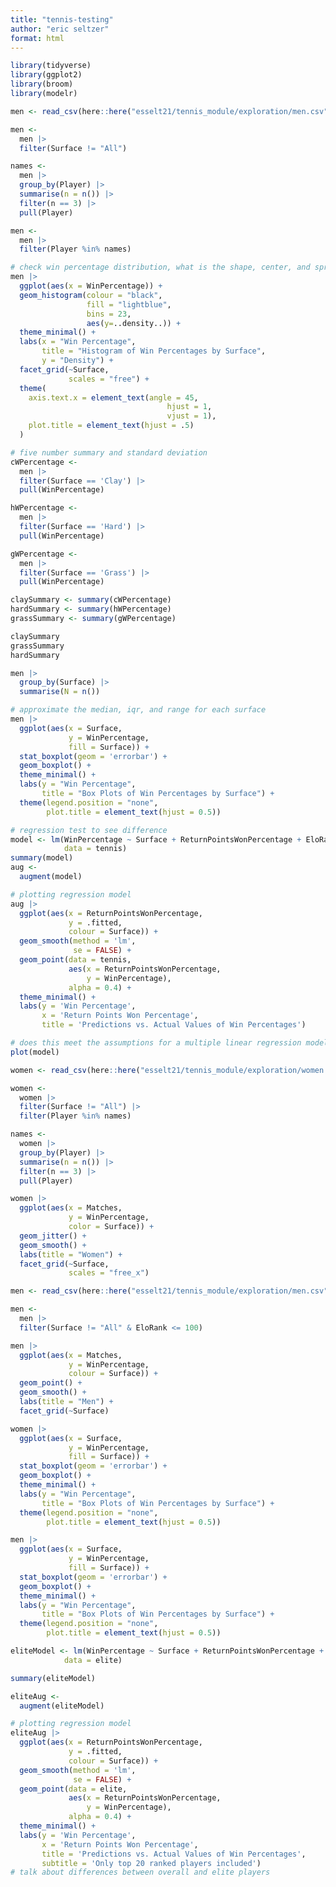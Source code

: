 ```yaml
---
title: "tennis-testing"
author: "eric seltzer"
format: html
---
```


```r
library(tidyverse)
library(ggplot2)
library(broom)
library(modelr)
```

```r
men <- read_csv(here::here("esselt21/tennis_module/exploration/men.csv"))
```

```r
men <-
  men |>
  filter(Surface != "All")

names <-
  men |>
  group_by(Player) |>
  summarise(n = n()) |>
  filter(n == 3) |>
  pull(Player)

men <-
  men |>
  filter(Player %in% names)
```

```r
# check win percentage distribution, what is the shape, center, and spread, is there a a big difference between the three surfaces?
men |>
  ggplot(aes(x = WinPercentage)) +
  geom_histogram(colour = "black",
                 fill = "lightblue",
                 bins = 23,
                 aes(y=..density..)) +
  theme_minimal() +
  labs(x = "Win Percentage",
       title = "Histogram of Win Percentages by Surface",
       y = "Density") +
  facet_grid(~Surface,
             scales = "free") +
  theme(
    axis.text.x = element_text(angle = 45,
                                   hjust = 1,
                                   vjust = 1),
    plot.title = element_text(hjust = .5)
  )
```

```r
# five number summary and standard deviation
cWPercentage <-
  men |>
  filter(Surface == 'Clay') |>
  pull(WinPercentage)

hWPercentage <-
  men |>
  filter(Surface == 'Hard') |>
  pull(WinPercentage)

gWPercentage <-
  men |>
  filter(Surface == 'Grass') |>
  pull(WinPercentage)

claySummary <- summary(cWPercentage)
hardSummary <- summary(hWPercentage)
grassSummary <- summary(gWPercentage)

claySummary
grassSummary
hardSummary
```

```r
men |>
  group_by(Surface) |>
  summarise(N = n())
```

```r
# approximate the median, iqr, and range for each surface
men |>
  ggplot(aes(x = Surface,
             y = WinPercentage,
             fill = Surface)) +
  stat_boxplot(geom = 'errorbar') +
  geom_boxplot() +
  theme_minimal() +
  labs(y = "Win Percentage",
       title = "Box Plots of Win Percentages by Surface") +
  theme(legend.position = "none",
        plot.title = element_text(hjust = 0.5))
```



```r
# regression test to see difference
model <- lm(WinPercentage ~ Surface + ReturnPointsWonPercentage + EloRank,
            data = tennis)
summary(model)
aug <-
  augment(model)
```

```r
# plotting regression model
aug |>
  ggplot(aes(x = ReturnPointsWonPercentage,
             y = .fitted,
             colour = Surface)) +
  geom_smooth(method = 'lm',
              se = FALSE) +
  geom_point(data = tennis,
             aes(x = ReturnPointsWonPercentage,
                 y = WinPercentage),
             alpha = 0.4) +
  theme_minimal() +
  labs(y = 'Win Percentage',
       x = 'Return Points Won Percentage',
       title = 'Predictions vs. Actual Values of Win Percentages')
```

```r
# does this meet the assumptions for a multiple linear regression model?
plot(model)
```

```r
women <- read_csv(here::here("esselt21/tennis_module/exploration/women.csv"))
```

```r
women <-
  women |>
  filter(Surface != "All") |>
  filter(Player %in% names)
```

```r
names <-
  women |>
  group_by(Player) |>
  summarise(n = n()) |>
  filter(n == 3) |>
  pull(Player) 
```

```r
women |>
  ggplot(aes(x = Matches,
             y = WinPercentage,
             color = Surface)) +
  geom_jitter() +
  geom_smooth() +
  labs(title = "Women") +
  facet_grid(~Surface,
             scales = "free_x")
```

```r
men <- read_csv(here::here("esselt21/tennis_module/exploration/men.csv"))
```

```r
men <-
  men |>
  filter(Surface != "All" & EloRank <= 100)
```

```r
men |>
  ggplot(aes(x = Matches,
             y = WinPercentage,
             colour = Surface)) +
  geom_point() +
  geom_smooth() +
  labs(title = "Men") +
  facet_grid(~Surface)
```

```r
women |>
  ggplot(aes(x = Surface,
             y = WinPercentage,
             fill = Surface)) +
  stat_boxplot(geom = 'errorbar') +
  geom_boxplot() +
  theme_minimal() +
  labs(y = "Win Percentage",
       title = "Box Plots of Win Percentages by Surface") +
  theme(legend.position = "none",
        plot.title = element_text(hjust = 0.5))
```

```r
men |>
  ggplot(aes(x = Surface,
             y = WinPercentage,
             fill = Surface)) +
  stat_boxplot(geom = 'errorbar') +
  geom_boxplot() +
  theme_minimal() +
  labs(y = "Win Percentage",
       title = "Box Plots of Win Percentages by Surface") +
  theme(legend.position = "none",
        plot.title = element_text(hjust = 0.5))
```

```r
eliteModel <- lm(WinPercentage ~ Surface + ReturnPointsWonPercentage + EloRank,
            data = elite)

summary(eliteModel)

eliteAug <-
  augment(eliteModel)
```

```r
# plotting regression model
eliteAug |>
  ggplot(aes(x = ReturnPointsWonPercentage,
             y = .fitted,
             colour = Surface)) +
  geom_smooth(method = 'lm',
              se = FALSE) +
  geom_point(data = elite,
             aes(x = ReturnPointsWonPercentage,
                 y = WinPercentage),
             alpha = 0.4) +
  theme_minimal() +
  labs(y = 'Win Percentage',
       x = 'Return Points Won Percentage',
       title = 'Predictions vs. Actual Values of Win Percentages',
       subtitle = 'Only top 20 ranked players included')
# talk about differences between overall and elite players
```


